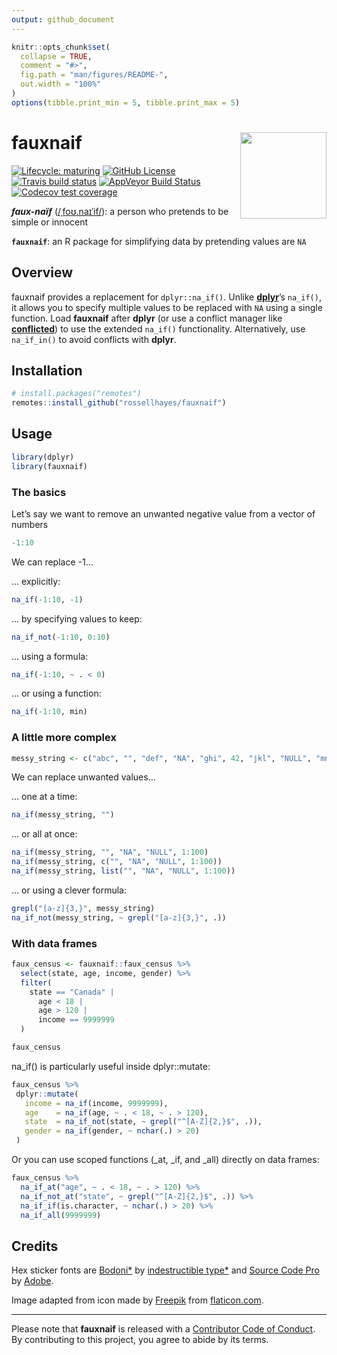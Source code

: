 ```yaml
---
output: github_document
---
```


<!-- README.md is generated from README.Rmd. Please edit that file -->

```r
knitr::opts_chunk$set(
  collapse = TRUE,
  comment = "#>",
  fig.path = "man/figures/README-",
  out.width = "100%"
)
options(tibble.print_min = 5, tibble.print_max = 5)
```

# fauxnaif <img src='man/figures/logo.png?raw=TRUE' align="right" height="138" />

<!-- badges: start -->
[![Lifecycle: maturing](https://img.shields.io/badge/lifecycle-maturing-blue.svg)](https://www.tidyverse.org/lifecycle/#maturing)
[![GitHub License](https://img.shields.io/github/license/rossellhayes/fauxnaif?color=blueviolet)](https://github.com/rossellhayes/fauxnaif/blob/master/LICENSE)
[![Travis build status](https://travis-ci.org/rossellhayes/fauxnaif.svg?branch=master)](https://travis-ci.org/rossellhayes/fauxnaif)
[![AppVeyor Build Status](https://ci.appveyor.com/api/projects/status/github/rossellhayes/fauxnaif?branch=master&svg=true)](https://ci.appveyor.com/project/rossellhayes/fauxnaif)
[![Codecov test coverage](https://codecov.io/gh/rossellhayes/fauxnaif/branch/master/graph/badge.svg)](https://codecov.io/gh/rossellhayes/fauxnaif?branch=master)
<!-- badges: end -->

***faux-naïf*** ([/ˌfoʊ.naɪˈif/](https://en.wikipedia.org/wiki/Help:IPA/English)): a person who pretends to be simple or innocent

**`fauxnaif`**: an R package for simplifying data by pretending values are `NA`

## Overview

fauxnaif provides a replacement for `dplyr::na_if()`.
Unlike [**dplyr**](https://github.com/tidyverse/dplyr)'s `na_if()`, it allows
you to specify multiple values to be replaced with `NA` using a single function.
Load **fauxnaif** after **dplyr** (or use a conflict manager like [**conflicted**](https://github.com/r-lib/conflicted)) to use the extended
`na_if()` functionality.
Alternatively, use `na_if_in()` to avoid conflicts with **dplyr**.

## Installation

```r
# install.packages("remotes")
remotes::install_github("rossellhayes/fauxnaif")
```

## Usage

```r
library(dplyr)
library(fauxnaif)
```

### The basics

Let's say we want to remove an unwanted negative value from a vector of numbers

```r
-1:10
```

We can replace -1...

... explicitly:
```r
na_if(-1:10, -1)
```

... by specifying values to keep:
```r
na_if_not(-1:10, 0:10)
```

... using a formula:
```r
na_if(-1:10, ~ . < 0)
```

... or using a function:
```r
na_if(-1:10, min)
```

### A little more complex

```r
messy_string <- c("abc", "", "def", "NA", "ghi", 42, "jkl", "NULL", "mno")
```

We can replace unwanted values...

... one at a time:
```r
na_if(messy_string, "")
```

... or all at once:
```r
na_if(messy_string, "", "NA", "NULL", 1:100)
na_if(messy_string, c("", "NA", "NULL", 1:100))
na_if(messy_string, list("", "NA", "NULL", 1:100))
```

... or using a clever formula:
```r
grepl("[a-z]{3,}", messy_string)
na_if_not(messy_string, ~ grepl("[a-z]{3,}", .))
```

### With data frames

```r
faux_census <- fauxnaif::faux_census %>% 
  select(state, age, income, gender) %>% 
  filter(
    state == "Canada" |
      age < 18 |
      age > 120 |
      income == 9999999
  )
```

```r
faux_census
```

na_if() is particularly useful inside dplyr::mutate:
```r
faux_census %>%
 dplyr::mutate(
   income = na_if(income, 9999999),
   age    = na_if(age, ~ . < 18, ~ . > 120),
   state  = na_if_not(state, ~ grepl("^[A-Z]{2,}$", .)),
   gender = na_if(gender, ~ nchar(.) > 20)
 )
```

Or you can use scoped functions (_at, _if, and _all) directly on data frames:
```r
faux_census %>%
  na_if_at("age", ~ . < 18, ~ . > 120) %>% 
  na_if_not_at("state", ~ grepl("^[A-Z]{2,}$", .)) %>%
  na_if_if(is.character, ~ nchar(.) > 20) %>%
  na_if_all(9999999)
```

## Credits

Hex sticker fonts are [Bodoni*](https://github.com/indestructible-type/Bodoni) by [indestructible type*](https://indestructibletype.com/Home.html) and [Source Code Pro](https://github.com/adobe-fonts/source-code-pro) by [Adobe](https://adobe.com).

Image adapted from icon made by [Freepik](https://freepik.com) from [flaticon.com](https://www.flaticon.com/free-icon/paper-shredder_1701401).

---

Please note that **fauxnaif** is released with a
[Contributor Code of Conduct](CODE_OF_CONDUCT.md).
By contributing to this project, you agree to abide by its terms.
